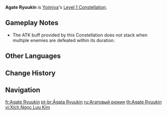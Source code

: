 {{Constellation Infobox
|image       = Constellation Agate Ryuukin.png
|description = The Aurous Blaze created by [[Ryuukin Saxifrage]] lasts for an extra 4s.<br />Additionally, when an opponent affected by Aurous Blaze is defeated within its duration, Yoimiya's ATK is increased by 20% for 20s.
|level       = 1
|character   = Yoimiya
|utility1    = ATK Increase
|utility2    = Duration Increase
}}
'''Agate Ryuukin''' is [[Yoimiya]]'s [[Level 1 Constellation]].

==Gameplay Notes==
*The ATK buff provided by this Constellation does not stack when multiple enemies are defeated within its duration.

==Other Languages==
{{Other Languages
|en      = Agate Ryuukin
|zhs     = 赤玉琉金
|zhs_rm  = Chì Yù Liú Jīn
|zht     = 赤玉琉金
|zht_rm  = Chì Yù Liú Jīn
|zh_tl   = Red Jade {{w|Ryukin}}
|ja      = 紅玉の琉金
|ja_rm   = Kougyoku no Ryuukin
|ja_tl   = Ruby {{w|Ryukin}}
|ko      = 적옥의 유금
|ko_rm   = Jeok'ok-ui Yugeum
|ko_tl   = Red Jade's {{w|Ryukin}}
|es      = Cornalina dorada
|es_tl   = Gold Coralline
|fr      = Agate Ryuukin
|ru      = Агатовый рюкин
|ru_tl   = Agate Ryuukin
|th      = Agate Ryuukin
|vi      = {{tt|Xích Ngọc Lưu Kim|赤玉琉金}}
|vi_tl   = Red Jade {{w|Ryukin}}{{Sino|vi}}
|de      = Ryuukin in Rot
|de_tl   = Ryuukin in Red
|id      = Agate Ryuukin
|pt      = Ágata Ryuukin
|pt_tl   = Agate Ryuukin
|tr      = Akik Ryuukin
|tr_tl   = 
|it      = Ryuukin d’agata
|it_tl   = Agate Ryuukin
}}

==Change History==
{{Change History|2.0}}

==Navigation==
{{Talent Navbox|Yoimiya}}

[[fr:Agate Ryuukin]]
[[pt-br:Ágata Ryuukin]]
[[ru:Агатовый рюкин]]
[[th:Agate Ryuukin]]
[[vi:Xích Ngọc Lưu Kim]]